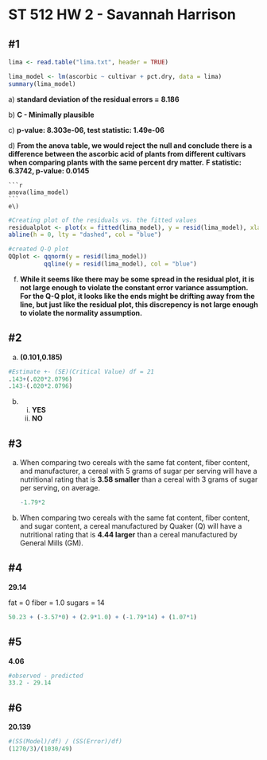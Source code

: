# ST 512 HW 2 - Savannah Harrison

## #1

```r
lima <- read.table("lima.txt", header = TRUE)
```

```r
lima_model <- lm(ascorbic ~ cultivar + pct.dry, data = lima)
summary(lima_model)
```

a\) **standard deviation of the residual errors =** **8.186**

b\) **C - Minimally plausible**

c\) **p-value: 8.303e-06, test statistic: 1.49e-06**

d\) **From the anova table, we would reject the null and conclude there is a difference between the ascorbic acid of plants from different cultivars when comparing plants with the same percent dry matter.**
**F statistic: 6.3742, p-value: 0.0145**

    ```r
    anova(lima_model)
    ```
    e\)

```r
#Creating plot of the residuals vs. the fitted values
residualplot <- plot(x = fitted(lima_model), y = resid(lima_model), xlab = "Fitted values", ylab = "Residuals")
abline(h = 0, lty = "dashed", col = "blue")
```

```r
#created Q-Q plot
QQplot <- qqnorm(y = resid(lima_model))
          qqline(y = resid(lima_model), col = "blue")
```

f)  **While it seems like there may be some spread in the residual plot, it is not large enough to violate the constant error variance assumption. For the Q-Q plot, it looks like the ends might be drifting away from the line, but just like the residual plot, this discrepency is not large enough to violate the normality assumption.**

## #2

a)  **(0.101,0.185)**

```r
#Estimate +- (SE)(Critical Value) df = 21
.143+(.020*2.0796)
.143-(.020*2.0796)
```

b)  

    (i) **YES**
    (ii) **NO**

## #3

a)  When comparing two cereals with the same fat content, fiber content, and manufacturer, a cereal with 5 grams of sugar per serving will have a nutritional rating that is **3.58 smaller** than a cereal with 3 grams of sugar per serving, on average.

    ```r
    -1.79*2
    ```

b)  When comparing two cereals with the same fat content, fiber content, and sugar content, a cereal manufactured by Quaker (Q) will have a nutritional rating that is **4.44 larger** than a cereal manufactured by General Mills (GM).

## #4

**29.14** 

fat = 0 fiber = 1.0 sugars = 14

```r
50.23 + (-3.57*0) + (2.9*1.0) + (-1.79*14) + (1.07*1)
```

## #5

**4.06**

```r
#observed - predicted
33.2 - 29.14
```

## #6

**20.139**

```r
#(SS(Model)/df) / (SS(Error)/df)
(1270/3)/(1030/49)
```
